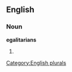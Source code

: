 ==English==

===Noun===
'''egalitarians'''

# {{plural of|[[egalitarian]]}}

[[Category:English plurals]]